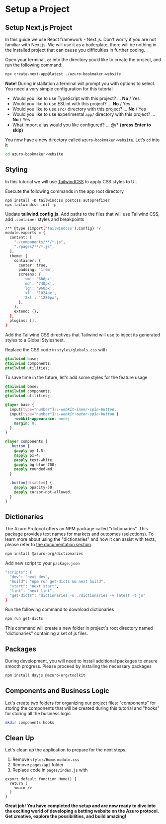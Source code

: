 # Setup a Project

## Setup Next.js Project

In this guide we use React framework - Next.js. Don't worry if you are not familiar with Next.js. We will use it
as a boilerplate, there will be nothing in the installed project that can cause you difficulties in further coding.

Open your terminal, `cd` into the directory you’d like to create the project, and run the following command:

```bash copy
npx create-next-app@latest ./azuro-bookmaker-website
```

**Note!** During installation a terminal will prompt you with options to select. You need a very simple configuration
for this tutorial

- Would you like to use TypeScript with this project? … **No** / Yes
- Would you like to use ESLint with this project? … **No** / Yes
- Would you like to use `src/` directory with this project? … **No** / Yes
- Would you like to use experimental `app/` directory with this project? … **No** / Yes
- What import alias would you like configured? … @/* **(press Enter to skip)**

You now have a new directory called `azuro-bookmaker-website`. Let’s `cd` into it

```bash
cd azuro-bookmaker-website
```


## Styling

In this tutorial we will use [TailwindCSS](https://beta.nextjs.org/docs/styling/tailwind-css) to apply CSS styles to UI.

Execute the following commands in the app root directory

```
npm install -D tailwindcss postcss autoprefixer
npx tailwindcss init -p
```

Update **tailwind.config.js**. Add paths to the files that will use Tailwind CSS, add `.container` styles and breakpoints

```bash {4,7-17} copy
/** @type {import('tailwindcss').Config} */
module.exports = {
  content: [
    "./components/**/*.js",
    "./pages/**/*.js",
  ],
  theme: {
    container: {
      center: true,
      padding: '1rem',
      screens: {
        'sm': '600px',
        'md': '740px',
        'lg': '960px',
        'xl': '1024px',
        '2xl': '1280px',
      },
    },
    extend: {},
  },
  plugins: [],
}
```

Add the Tailwind CSS directives that Tailwind will use to inject its generated styles to a Global Stylesheet.

Replace the CSS code in `styles/globals.css` with

```css copy
@tailwind base;
@tailwind components;
@tailwind utilities;
```

To save time in the future, let's add some styles for the feature usage

```css copy {5-29}
@tailwind base;
@tailwind components;
@tailwind utilities;

@layer base {
  input[type="number"]::-webkit-inner-spin-button,
  input[type="number"]::-webkit-outer-spin-button {
    -webkit-appearance: none;
    margin: 0;
  }
}

@layer components {
  .button {
    @apply py-1.5;
    @apply px-4;
    @apply text-white;
    @apply bg-blue-700;
    @apply rounded-md;
  }

  .button[disabled] {
    @apply opacity-50;
    @apply cursor-not-allowed;
  }
}
```


## Dictionaries

The Azuro Protocol offers an NPM package called "dictionaries". This package provides text names for markets and
outcomes (selections). To learn more about using the "dictionaries" and how it can assist with texts, please
refer to [the documentation section](/build-own-app/dive-deeper/dictionaries).

```bash copy
npm install @azuro-org/dictionaries
```

Add new script to your `package.json`

```bash {5-6} filename="package.json" copy
"scripts": {
  "dev": "next dev",
  "build": "npm run get-dicts && next build",
  "start": "next start",
  "lint": "next lint",
  "get-dicts": "dictionaries -o ./dictionaries -v latest -t js"
}
```

Run the following command to download dictionaries

```bash copy
npm run get-dicts
```

This command will create a new folder in project`s root directory named "dictionaries" containing a set of js files.


## Packages

During development, you will need to install additional packages to ensure smooth progress. Please proceed by
installing the necessary packages

```bash copy
npm install dayjs @azuro-org/toolkit
```


## Components and Business Logic

Let's create two folders for organizing our project files: "components" for storing the components that will be created
during this tutorial and "hooks" for storing all the business logic

```bash copy
mkdir components hooks
```


## Clean Up

Let's clean up the application to prepare for the next steps.

1. Remove `styles/Home.module.css`
2. Remove `pages/api` folder
3. Replace code in `pages/index.js` with
```tsx copy
export default function Home() {
  return (
    <main />
  )
}
```

**Great job! You have completed the setup and are now ready to dive into the exciting world of developing a betting
website on the Azuro protocol. Get creative, explore the possibilities, and build amazing!**
